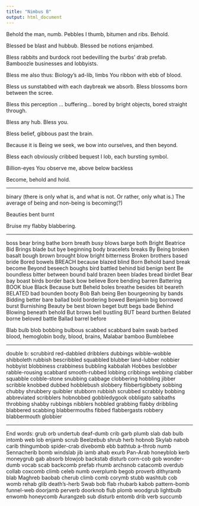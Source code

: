 ```yaml
---
title: "Nimbus B"
output: html_document
---
```


Behold the man, numb.  Pebbles I thumb,
bitumen and ribs.  Behold.
  
Blessed be blast and hubbub.
Blessed be notions enjambed.

Bless rabbits and burdock root
bedevilling the burbs' drab prefab.
Bamboozle businesses and lobbyists.

Bless me also thus: 
Biology's ad-lib, limbs You ribbon with ebb of blood.

Bless us sunstabbed with each daybreak we absorb.
Bless blossoms born between the scree.

Bless this perception ... buffering...
bored by bright objects, bored straight through.

Bless any hub.  Bless you.

Bless belief, gibbous past the brain.

Because it is Being we seek, we 
bow into ourselves, and then beyond.

Bless each obviously cribbed 
bequest I lob, each bursting symbol.

Billion-eyes You observe me, above below backless

Become, behold and hold.


---



binary (there is only what is, and what is not.  Or rather, only what is.)
The average of being and non-being is becoming(?)

Beauties bent burnt

Bruise my flabby blabbering.

---

boss
bear
bring
bathe
born
breath
busy
blows
barge
both
Bright
Beatrice
Bid
Brings
blade
but
bye
beginning
body
bracelets
breaks
By
Being
broken
basalt
bough
brown
brought
blow
bright
bitterness
Broken
brothers
based
bride
Bored
bowels
BREACH
because
blazed
blind
Born
Behold
band
break
become
Beyond
beseech
boughs
bird
battled
behind
bid
benign
bent
Be
boundless
bitter
between
bound
bald
brazen
been
blades
bread
birdlet
Bear
bay
boast
birds
border
back
bow
believe
Bore
bending
barren
Battering
BOOK
blue
Black
Because
butt
Beheld
boles
breathe
besides
bit
beareth
BELATED
bad
bounden
booty
Bob
Bah
being
Ben
bourgeoning
by
bands
Bidding
better
bare
ballad
bold
bordering
bowed
Benjamin
big
borrowed
burst
Burnishing
Beauty
be
best
blown
beget
butt
begs
bade
Behind
Blowing
beneath
behold
But
brows
bell
bustling
BUT
beard
burthen
Belated
borne
beloved
battle
Ballad
barrel
before

Blab
bulb
blob
bobbing
bulbous
scabbed
scabbard
balm
swab
barbed
blood, hemoglobin
body, blood, brains, 
Malabar
bamboo
Bumblebee

---

double b:
scrubbird
red-dabbled
dribblers
dubbings
wibble-wobble
shibboleth
rubbish
bescribbled
squabbled
blubber
land-lubber
nobbier
hobbyist
blobbiness
crabbiness
bubbling
kabbalah
Hobbes
beslobber
rabble-rousing
scabbard
smooth-rubbed
lobbing
cribbings
webbing
clabber
squabble
cobble-stone
snubbing
cabbage
clobbering
hobbling
jibber
scribble
knobbed
dubbed
hobblebush
slobbery
flibbertigibbety
sobbing
chubby
shrubbery
quibbler
stubborn
rubbish
scrubbed
scrabbly
bobbing
abbreviated
scribblers
hobnobbed
gobbledygook
obbligato
sabbaths
throbbing
shabby
rubbings
nibblers
hobbled
grabbing
flabby
dribbling
blabbered
scabbing
blabbermouths
fibbed
flabbergasts
robbery
blabbermouth
globbier

---

End words:
grub
orb
undertub
deaf-dumb
crib
garb
plumb
slab
dab
bulb
intomb
web
lob
enjamb
scrub
Beelzebub
shrub
herb
hobnob
Skylab
nabob
carib
thingumbob
spider-crab
divebomb
ebb
bathtub
a-throb
numb
Sennacherib
bomb
windslab
jib
iamb
ahab
exurb
Pan-Arab
honeyblob
kerb
moneygrub
gab
absorb
blowjob
backstab
disturb
corn-cob
gob
wonder-dumb
vocab
scab
backcomb
prefab
rhumb
archsnob
catacomb
overdub
collab
coxcomb
climb
celeb
numb
overplumb
begob
proverb
dithyramb
blab
Maghreb
baobab
cherub
climb
comb
corymb
stubb
washtub
cob
womb
rehab
glib
death's-herb
Swab
bob
flab
rhubarb
kabob
pattern-bomb
funnel-web
doorjamb
perverb
doorknob
flub
plomb
woodgrub
lightbulb
enwomb
honeycomb
Aurangzeb
sub
disturb
entomb
drib
verb
succumb
